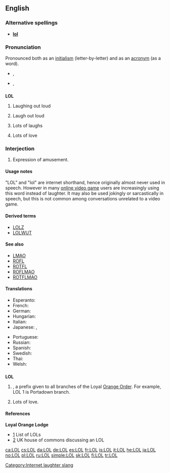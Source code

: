 {{also|lol}}
==English==
{{rfc}}

===Alternative spellings===
* '''[[lol]]'''

===Pronunciation===
Pronounced both as an [[Appendix:Glossary#initialism|initialism]] (letter-by-letter) and as an [[Appendix:Glossary#acronym|acronym]] (as a word).
* {{a|UK}} {{IPA|/ɛl.əu.ɛl/|/lɔːl/|/lɒl/}}, {{SAMPA|/El.@U.El/|/lO:l/|/lQl/}}
* {{a|US}} {{IPA|/ɛl.oʊ.ɛl/|/lɔl/|/lɑl/|/loʊl/|/lol/}}, {{SAMPA|/El.oU.El/|/lOl/|/lAl/|/loUl/|/lol/}}

==={{initialism}}===
{{wikipedia}}
'''LOL'''

# {{context|internet|internet slang}} Laughing out loud
# {{context|internet|internet slang}} Laugh out loud
# {{context|internet|internet slang}} Lots of laughs {{qualifier|occasionally used}}
# {{context|letter-writing}} Lots of love {{qualifier|now obsolete}}

===Interjection===
{{en-intj}}

# {{context|internet|internet slang}} Expression of amusement.

====Usage notes====
"LOL" and "lol" are internet shorthand, hence originally almost never used in speech.  However in many [[online game|online video game]] users are increasingly using this word instead of laughter.  It may also be used jokingly or sarcastically in speech, but this is not common among conversations unrelated to a video game.

====Derived terms====
* [[LOLZ]]
* [[LOLWUT]]

====See also====
* [[LMAO]]
* [[ROFL]]
* [[ROTFL]]
* [[ROFLMAO]]
* [[ROTFLMAO]]

====Translations====
{{trans-top|Abbreviation for expression of laughter}}
* Esperanto: {{t-|eo|mdr|xs=Esperanto}}
* French: {{t+|fr|mdr}}
* German: {{t-|de|reps}}
* Hungarian: {{t|hu|hfn}}
* Italian: {{t-|it|rm}}
* Japanese: {{t+|ja|w}}, {{t|ja|www}}
{{trans-mid}}
* Portuguese: {{t|pt|rs}}
* Russian: {{t-|ru|ржёт|tr=rjiot|sc=Cyrl}}
* Spanish: {{t-|es|reva}}
* Swedish: {{t-|sv|asg}}
* Thai: {{t-|th|ห้าๆๆ|tr=hâa-hâa-hâa|xs=Thai}}
* Welsh: {{t-|cy|CAYU|xs=Welsh}}
{{trans-bottom}}

==={{initialism}}===
{{wikipedia|Loyal Orange Lodge}}
'''LOL'''

# {{context|USA|British commonwealth|Ireland}} {{w|Loyal Orange Lodge}}, a prefix given to all branches of the Loyal [[Orange Order]]. For example, LOL 1 is Portadown branch.
# {{dated}} Lots of love.

====References====
'''Loyal Orange Lodge'''
* [http://www.newtownardsorange.org.uk/twelfth2002.htm] List of LOLs
* [http://www.publications.parliament.uk/pa/cm200304/cmhansrd/vo041118/text/41118w21.htm] UK house of commons discussing an LOL

[[Category:Internet laughter slang]]

[[ca:LOL]]
[[cs:LOL]]
[[da:LOL]]
[[de:LOL]]
[[es:LOL]]
[[fr:LOL]]
[[is:LOL]]
[[it:LOL]]
[[he:LOL]]
[[ja:LOL]]
[[no:LOL]]
[[pl:LOL]]
[[ru:LOL]]
[[simple:LOL]]
[[sk:LOL]]
[[fi:LOL]]
[[tr:LOL]]